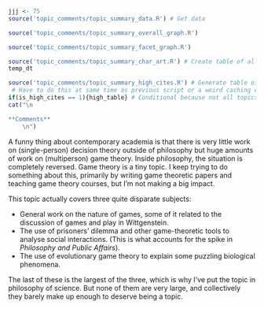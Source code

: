 ```r
jjj <- 75
source('topic_comments/topic_summary_data.R') # Get data
```

```r
source('topic_comments/topic_summary_overall_graph.R')
```

```r
source('topic_comments/topic_summary_facet_graph.R')
```

```r
source('topic_comments/topic_summary_char_art.R') # Create table of all articles in topic
temp_dt
```

```r
source('topic_comments/topic_summary_high_cites.R') # Generate table of highly cited articles. 
 # Have to do this at same time as previous script or a weird caching error occurs.
if(is_high_cites == 1){high_table} # Conditional because not all topics have high cites
cat("\n

**Comments**
	\n")
```

A funny thing about contemporary academia is that there is very little work on (single-person) decision theory outside of philosophy but huge amounts of work on (multiperson) game theory. Inside philosophy, the situation is completely reversed. Game theory is a tiny topic. I keep trying to do something about this, primarily by writing game theoretic papers and teaching game theory courses, but I'm not making a big impact.

This topic actually covers three quite disparate subjects:

- General work on the nature of games, some of it related to the discussion of games and play in Wittgenstein.
- The use of prisoners' dilemma and other game-theoretic tools to analyse social interactions. (This is what accounts for the spike in _Philosophy and Public Affairs_).
- The use of evolutionary game theory to explain some puzzling biological phenomena.

The last of these is the largest of the three, which is why I've put the topic in philosophy of science. But none of them are very large, and collectively they barely make up enough to deserve being a topic.